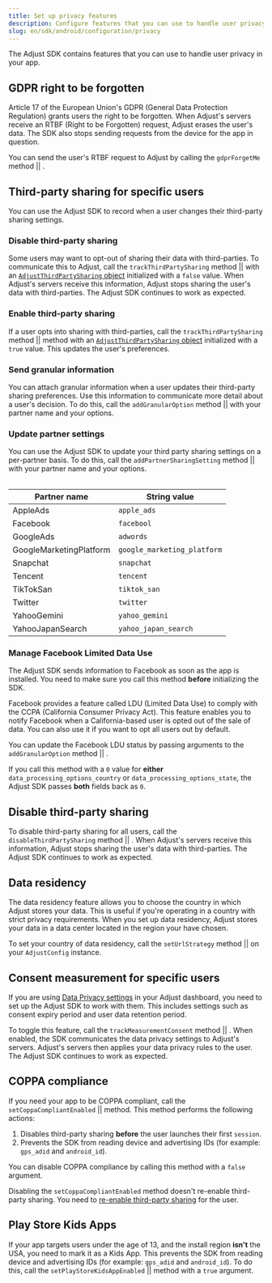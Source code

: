 ```yaml
---
title: Set up privacy features
description: Configure features that you can use to handle user privacy in your app.
slug: en/sdk/android/configuration/privacy
---
```



The Adjust SDK contains features that you can use to handle user privacy in your app.

## GDPR right to be forgotten

Article 17 of the European Union's <Abbr>GDPR (General Data Protection Regulation)</Abbr> grants users the right to be forgotten. When Adjust's servers receive an <Abbr>RTBF (Right to be Forgotten)</Abbr> request, Adjust erases the user's data. The SDK also stops sending requests from the device for the app in question.

You can send the user's RTBF request to Adjust by calling the <Tooltip>`gdprForgetMe` method || <GdprForgetMeSig /></Tooltip>.

<GdprForgetMe />

## Third-party sharing for specific users

You can use the Adjust SDK to record when a user changes their third-party sharing settings.

### Disable third-party sharing

Some users may want to opt-out of sharing their data with third-parties. To communicate this to Adjust, call the <Tooltip>`trackThirdPartySharing` method || <ConstructorSig /></Tooltip> with an [`AdjustThirdPartySharing` object](/en/sdk/android/reference/adjthirdpartysharing) initialized with a `false` value. When Adjust's servers receive this information, Adjust stops sharing the user's data with third-parties. The Adjust SDK continues to work as expected.

<AdjustThirdPartySharingIsEnabledFalse />

### Enable third-party sharing

If a user opts into sharing with third-parties, call the <Tooltip>`trackThirdPartySharing` method || <ConstructorSig /></Tooltip> method with an [`AdjustThirdPartySharing` object](/android/reference/adjthirdpartysharing) initialized with a `true` value. This updates the user's preferences.

<AdjustThirdPartySharingIsEnabledTrue />

### Send granular information

You can attach granular information when a user updates their third-party sharing preferences. Use this information to communicate more detail about a user's decision. To do this, call the <Tooltip>`addGranularOption` method || <AddGranularOptionSig /></Tooltip> with your partner name and your options.

<AddGranularOption />

### Update partner settings

You can use the Adjust SDK to update your third party sharing settings on a per-partner basis. To do this, call the <Tooltip>`addPartnerSharingSetting` method || <AddPartnerSharingSettingSig /></Tooltip> with your partner name and your options.

<AddPartnerSharingSetting />

<Table>

| Partner name             | String value                |
| -------------------------| --------------------------- |
| AppleAds                 | `apple_ads`                 |
| Facebook                 | `facebool`                  |
| GoogleAds                | `adwords`                   |
| GoogleMarketingPlatform  | `google_marketing_platform` |
| Snapchat                 | `snapchat`                  |
| Tencent                  | `tencent`                   |
| TikTokSan                | `tiktok_san`                |
| Twitter                  | `twitter`                   |
| YahooGemini              | `yahoo_gemini`              |
| YahooJapanSearch         | `yahoo_japan_search`        |

</Table>

### Manage Facebook Limited Data Use

<Callout type="important">

The Adjust SDK sends information to Facebook as soon as the app is installed. You need to make sure you call this method **before** initializing the SDK.

</Callout>

Facebook provides a feature called <Abbr>LDU (Limited Data Use)</Abbr> to comply with the <Abbr>CCPA (California Consumer Privacy Act)</Abbr>. This feature enables you to notify Facebook when a California-based user is opted out of the sale of data. You can also use it if you want to opt all users out by default.

You can update the Facebook LDU status by passing arguments to the <Tooltip>`addGranularOption` method || <AddGranularOptionSig /></Tooltip>.

<AddGranularOptionFacebook />

<Callout type="note">

If you call this method with a `0` value for **either** `data_processing_options_country` or `data_processing_options_state`, the Adjust SDK passes **both** fields back as `0`.

</Callout>

## Disable third-party sharing

To disable third-party sharing for all users, call the <Tooltip>`disableThirdPartySharing` method || <DisableThirdPartySharingSig /></Tooltip>. When Adjust's servers receive this information, Adjust stops sharing the user's data with third-parties. The Adjust SDK continues to work as expected.

<DisableThirdPartySharing />

## Data residency

The data residency feature allows you to choose the country in which Adjust stores your data. This is useful if you're operating in a country with strict privacy requirements. When you set up data residency, Adjust stores your data in a data center located in the region your have chosen.

To set your country of data residency, call the <Tooltip>`setUrlStrategy` method || <SetUrlStrategySig /></Tooltip> on your `AdjustConfig` instance.

<SetUrlStrategy />

## Consent measurement for specific users

If you are using [Data Privacy settings](https://help.adjust.com/en/article/manage-data-collection-and-retention) in your Adjust dashboard, you need to set up the Adjust SDK to work with them. This includes settings such as consent expiry period and user data retention period.

To toggle this feature, call the <Tooltip>`trackMeasurementConsent` method || <TrackMeasurementConsentSig /></Tooltip>. When enabled, the SDK communicates the data privacy settings to Adjust's servers. Adjust's servers then applies your data privacy rules to the user. The Adjust SDK continues to work as expected.

<TrackMeasurementConsent />


## COPPA compliance

If you need your app to be COPPA compliant, call the <Tooltip> `setCoppaCompliantEnabled` || <SetCoppaCompliantEnabledSig /></Tooltip> method. This method performs the following actions:

1. Disables third-party sharing **before** the user launches their first `session`.
2. Prevents the SDK from reading device and advertising IDs (for example: `gps_adid` and `android_id`).

<SetCoppaCompliantEnabled />

You can disable COPPA compliance by calling this method with a `false` argument.

<Callout type="important">

Disabling the `setCoppaCompliantEnabled` method doesn't re-enable third-party sharing. You need to [re-enable third-party sharing](#enable-third-party-sharing) for the user.

</Callout>

## Play Store Kids Apps

If your app targets users under the age of 13, and the install region **isn't** the USA, you need to mark it as a Kids App. This prevents the SDK from reading device and advertising IDs (for example: `gps_adid` and `android_id`). To do this, call the <Tooltip> `setPlayStoreKidsAppEnabled` || <SetPlayStoreKidsAppEnabledSig /></Tooltip> method with a `true` argument.

<SetPlayStoreKidsAppEnabled />
